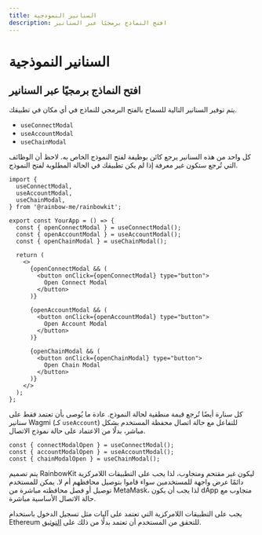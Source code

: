 ```yaml
---
title: السنانير النموذجية
description: افتح النماذج برمجيًا عبر السنانير
---
```


# السنانير النموذجية

## افتح النماذج برمجيًا عبر السنانير

يتم توفير السنانير التالية للسماح بالفتح البرمجي للنماذج في أي مكان في تطبيقك.

- `useConnectModal`
- `useAccountModal`
- `useChainModal`

كل واحد من هذه السنانير يرجع كائن بوظيفة لفتح النموذج الخاص به. لاحظ أن الوظائف التي تُرجع ستكون غير معرفة إذا لم يكن تطبيقك في الحالة المطلوبة لفتح النموذج.

```tsx
import {
  useConnectModal,
  useAccountModal,
  useChainModal,
} from '@rainbow-me/rainbowkit';

export const YourApp = () => {
  const { openConnectModal } = useConnectModal();
  const { openAccountModal } = useAccountModal();
  const { openChainModal } = useChainModal();

  return (
    <>
      {openConnectModal && (
        <button onClick={openConnectModal} type="button">
          Open Connect Modal
        </button>
      )}

      {openAccountModal && (
        <button onClick={openAccountModal} type="button">
          Open Account Modal
        </button>
      )}

      {openChainModal && (
        <button onClick={openChainModal} type="button">
          Open Chain Modal
        </button>
      )}
    </>
  );
};
```

كل سنارة أيضًا تُرجع قيمة منطقية لحالة النموذج. عادة ما يُوصى بأن تعتمد فقط على سنانير Wagmi (كـ `useAccount`) للتفاعل مع حالة اتصال محفظة المستخدم بشكل مباشر، بدلًا من الاعتماد على حالة نموذج الاتصال.

```tsx
const { connectModalOpen } = useConnectModal();
const { accountModalOpen } = useAccountModal();
const { chainModalOpen } = useChainModal();
```

يتم تصميم RainbowKit ليكون غير مقتحم ومتجاوب، لذا يجب على التطبيقات اللامركزية دائمًا عرض واجهة للمستخدمين سواء قاموا بتوصيل محافظهم أم لا. يمكن للمستخدم توصيل أو فصل محافظته مباشرة من MetaMask، لذا يجب أن يكون dApp متجاوب مع حالة الاتصال الأساسية مباشرة.

يجب على التطبيقات اللامركزية التي تعتمد على آليات مثل تسجيل الدخول باستخدام Ethereum للتحقق من المستخدم أن تعتمد بدلًا من ذلك على [التوثيق](/docs/authentication).

